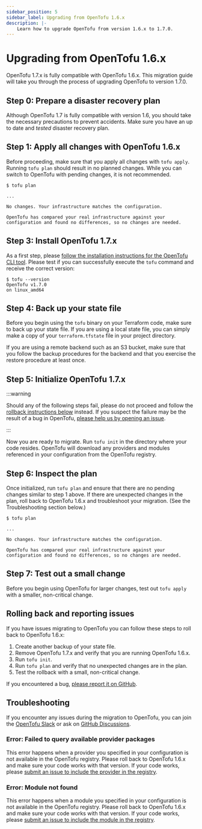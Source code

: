 ```yaml
---
sidebar_position: 5
sidebar_label: Upgrading from OpenTofu 1.6.x
description: |-
    Learn how to upgrade OpenTofu from version 1.6.x to 1.7.0.
---
```


# Upgrading from OpenTofu 1.6.x

OpenTofu 1.7.x is fully compatible with OpenTofu 1.6.x. This migration guide will take you through the process of
upgrading OpenTofu to version 1.7.0.

## Step 0: Prepare a disaster recovery plan

Although OpenTofu 1.7 is fully compatible with version 1.6, you should take the necessary precautions to prevent
accidents. Make sure you have an up to date and *tested* disaster recovery plan.

## Step 1: Apply all changes with OpenTofu 1.6.x

Before proceeding, make sure that you apply all changes with `tofu apply`. Running `tofu plan` should result
in no planned changes. While you can switch to OpenTofu with pending changes, it is not recommended.

```
$ tofu plan

...

No changes. Your infrastructure matches the configuration.

OpenTofu has compared your real infrastructure against your
configuration and found no differences, so no changes are needed.
```

## Step 3: Install OpenTofu 1.7.x

As a first step, please [follow the installation instructions for the OpenTofu CLI tool](install/index.mdx). Please test
if you can successfully execute the `tofu` command and receive the correct version:

```
$ tofu --version
OpenTofu v1.7.0
on linux_amd64
```

## Step 4: Back up your state file

Before you begin using the `tofu` binary on your Terraform code, make sure to back up your state file. If you are using
a local state file, you can simply make a copy of your `terraform.tfstate` file in your project directory.

If you are using a remote backend such as an S3 bucket, make sure that you follow the backup procedures for the
backend and that you exercise the restore procedure at least once.

## Step 5: Initialize OpenTofu 1.7.x

:::warning

Should any of the following steps fail, please do not proceed and follow the
[rollback instructions below](#rolling-back-and-reporting-issues) instead.
If you suspect the failure may be the result of a bug in OpenTofu,
[please help us by opening an issue](https://github.com/opentofu/opentofu/issues).

:::

Now you are ready to migrate. Run `tofu init` in the directory where your code resides. OpenTofu will download
any providers and modules referenced in your configuration from the OpenTofu registry.

## Step 6: Inspect the plan

Once initialized, run `tofu plan` and ensure that there are no pending changes similar to step 1 above. If there are
unexpected changes in the plan, roll back to OpenTofu 1.6.x and troubleshoot your migration. (See the Troubleshooting
section below.)

```
$ tofu plan

...

No changes. Your infrastructure matches the configuration.

OpenTofu has compared your real infrastructure against your
configuration and found no differences, so no changes are needed.
```

## Step 7: Test out a small change

Before you begin using OpenTofu for larger changes, test out `tofu apply` with a smaller, non-critical
change.

## Rolling back and reporting issues

If you have issues migrating to OpenTofu you can follow these steps to roll back to OpenTofu 1.6.x:

1. Create another backup of your state file.
2. Remove OpenTofu 1.7.x and verify that you are running OpenTofu 1.6.x.
3. Run `tofu init`.
4. Run `tofu plan` and verify that no unexpected changes are in the plan.
5. Test the rollback with a small, non-critical change.

If you encountered a bug, [please report it on GitHub](https://github.com/opentofu/opentofu/issues).

## Troubleshooting

If you encounter any issues during the migration to OpenTofu, you can join the [OpenTofu Slack](/slack) or ask on
[GitHub Discussions](https://github.com/orgs/opentofu/discussions).

### Error: Failed to query available provider packages

This error happens when a provider you specified in your configuration is not available in the OpenTofu registry.
Please roll back to OpenTofu 1.6.x and make sure your code works with that version. If your code works, please
[submit an issue to include the provider in the registry](https://github.com/opentofu/registry/issues/).

### Error: Module not found

This error happens when a module you specified in your configuration is not available in the OpenTofu registry.
Please roll back to OpenTofu 1.6.x and make sure your code works with that version. If your code works, please
[submit an issue to include the module in the registry](https://github.com/opentofu/registry/issues/).
